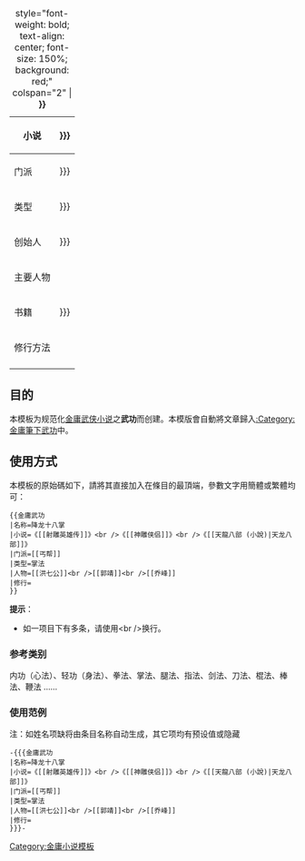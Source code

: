 {| class="infobox" style="width: {{{寬度|16em}}}; font-size: 80%;" border="0"
|+ style="font-weight: bold; text-align: center; font-size: 150%; background: red;" colspan="2" | '''{{{名称|{{PAGENAME}}}}}'''
|-
! 小说
| {{{小说|{{{小說}}}}}}
|- 
! 门派
| {{{门派|{{{門派|无门无派}}}}}}
|-
! 类型
| {{{类型|{{{類型|不详}}}}}}
|- 
! 创始人
| {{{创始人|{{{創始人|不详}}}}}}
|-
! 主要人物
| {{{人物|不详}}}
|-
! 书籍
| {{{书籍|{{{書籍|不详}}}}}}
|-
! 修行方法
|{{{修行|不详}}}
|-
|}
<includeonly>[[Category:金庸筆下武功|{{PAGENAME}}]]</includeonly><noinclude>

==目的==
本模板为规范化[[金庸武侠小说]]之'''武功'''而创建。本模版會自動將文章歸入[[:Category:金庸筆下武功]]中。

==使用方式==
本模板的原始碼如下，請將其直接加入在條目的最頂端，參數文字用簡體或繁體均可：
<pre>
{{金庸武功
|名称=降龙十八掌
|小说=《[[射雕英雄传]]》<br />《[[神雕侠侣]]》<br />《[[天龍八部 (小說)|天龙八部]]》
|门派=[[丐帮]]
|类型=掌法
|人物=[[洪七公]]<br />[[郭靖]]<br />[[乔峰]]
|修行=
}}
</pre>

'''提示'''：
*如一项目下有多条，请使用<nowiki><br /></nowiki>换行。

===参考类别===
内功（心法）、轻功（身法）、拳法、掌法、腿法、指法、剑法、刀法、棍法、棒法、鞭法 ……

===使用范例===
注：如姓名项缺将由条目名称自动生成，其它项均有预设值或隐藏
{{金庸武功
|名称=降龙十八掌
|小说=《[[射雕英雄传]]》<br />《[[神雕侠侣]]》<br />《[[天龍八部 (小說)|天龙八部]]》
|门派=[[丐帮]]
|类型=掌法
|人物=[[洪七公]]<br />[[郭靖]]<br />[[乔峰]]
|修行=
}}
<pre>-{{{金庸武功
|名称=降龙十八掌
|小说=《[[射雕英雄传]]》<br />《[[神雕侠侣]]》<br />《[[天龍八部 (小說)|天龙八部]]》
|门派=[[丐帮]]
|类型=掌法
|人物=[[洪七公]]<br />[[郭靖]]<br />[[乔峰]]
|修行=
}}}-</pre>
[[Category:金庸小说模板]]

</noinclude>